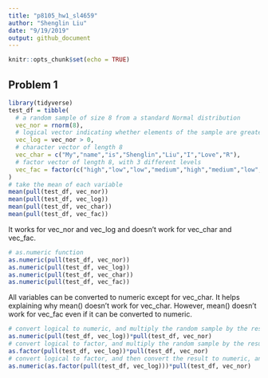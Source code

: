 ```yaml
---
title: "p8105_hw1_sl4659"
author: "Shenglin Liu"
date: "9/19/2019"
output: github_document
---
```


```r
knitr::opts_chunk$set(echo = TRUE)
```

## Problem 1

```r
library(tidyverse)
test_df = tibble(
  # a random sample of size 8 from a standard Normal distribution
  vec_nor = rnorm(8),
  # logical vector indicating whether elements of the sample are greater than 0
  vec_log = vec_nor > 0,
  # character vector of length 8
  vec_char = c("My","name","is","Shenglin","Liu","I","Love","R"),
  # factor vector of length 8, with 3 different levels
  vec_fac = factor(c("high","low","low","medium","high","medium","low","low"))
)
# take the mean of each variable
mean(pull(test_df, vec_nor))
mean(pull(test_df, vec_log))
mean(pull(test_df, vec_char))
mean(pull(test_df, vec_fac))
```
It works for vec_nor and vec_log and doesn't work for vec_char and vec_fac.

```r
# as.numeric function
as.numeric(pull(test_df, vec_nor))
as.numeric(pull(test_df, vec_log))
as.numeric(pull(test_df, vec_char))
as.numeric(pull(test_df, vec_fac))
```
All variables can be converted to numeric except for vec_char.
It helps explaining why mean() doesn't work for vec_char. However, mean() doesn't work for vec_fac even if it can be converted to numeric.

```r
# convert logical to numeric, and multiply the random sample by the result
as.numeric(pull(test_df, vec_log))*pull(test_df, vec_nor)
# convert logical to factor, and multiply the random sample by the result
as.factor(pull(test_df, vec_log))*pull(test_df, vec_nor)
# convert logical to factor, and then convert the result to numeric, and multiply the random sample by the result
as.numeric(as.factor(pull(test_df, vec_log)))*pull(test_df, vec_nor)
```


